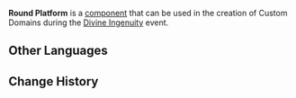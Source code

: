 {{Component Infobox
|id          = 2006
|image       = Item Round Platform.png
|load        = 1
|description = Climbable. "Sticks to Ground" objects can be mounted here.
|placement   = Free
|category    = Terrain
|size        = 20 · 20 · 2
}}
'''Round Platform''' is a [[component]] that can be used in the creation of Custom Domains during the [[Divine Ingenuity]] event.

==Other Languages==
{{Other Languages|default_hidden = 1
|en      = Round Platform
|zhs     = 圆形平台
|zhs_rm  = Yuánxíng Píngtái
|zht     = 圓形平臺
|zht_rm  = Yuánxíng Píngtái
|ja      = 円形土台
|ja_rm   = Enkei Dodai
|ko      = 원형 플랫폼
|ko_rm   = Wonhyeong Peullaetpom
|es      = Plataforma redonda
|fr      = Plateforme ronde
|ru      = Круглая платформа
|th      = แท่นกลม
|th_rm   = 
|vi      = Nền Tròn
|de      = Runde Plattform
|id      = Lantai Bundar
|pt      = Plataforma Redonda
}}

==Change History==
{{Change History|2.5}}